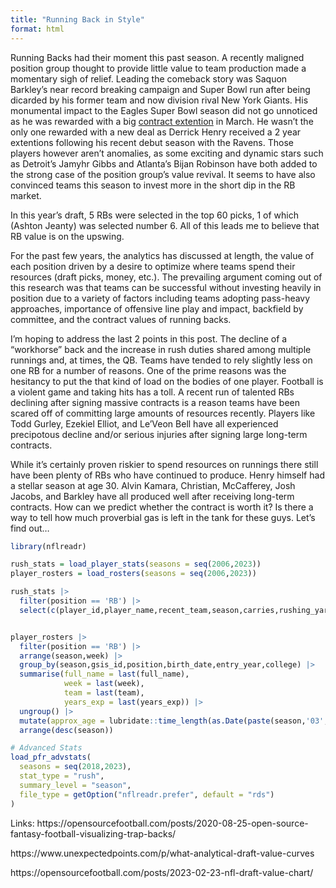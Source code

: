 ```yaml
---
title: "Running Back in Style"
format: html
---
```


Running Backs had their moment this past season. A recently maligned position group thought to provide little value to team production made a momentary sigh of relief. Leading the comeback story was Saquon Barkley's near record breaking campaign and Super Bowl run after being dicarded by his former team and now division rival New York Giants. His monumental impact to the Eagles Super Bowl season did not go unnoticed as he was rewarded with a big [contract extention](https://www.espn.com/nfl/story/_/id/44124382/nfl-free-agency-2025-saquon-barkley-change-running-back-contracts-eagles) in March. He wasn't the only one rewarded with a new deal as Derrick Henry received a 2 year extentions following his recent debut season with the Ravens. Those players however aren't anomalies, as some exciting and dynamic stars such as Detroit's Jamyhr Gibbs and Atlanta's Bijan Robinson have both added to the strong case of the position group's value revival. It seems to have also convinced teams this season to invest more in the short dip in the RB market. 

In this year's draft, 5 RBs were selected in the top 60 picks, 1 of which (Ashton Jeanty) was selected number 6. All of this leads me to believe that RB value is on the upswing. 


For the past few years, the analytics has discussed at length, the value of each position driven by a desire to optimize where teams spend their resources (draft picks, money, etc.). The prevailing argument coming out of this research was that teams can be successful without investing heavily in position due to a variety of factors including teams adopting pass-heavy approaches, importance of offensive line play and impact, backfield by committee, and the contract values of running backs.

I'm hoping to address the last 2 points in this post. The decline of a "workhorse" back and the increase in rush duties shared among multiple runnings and, at times, the QB. Teams have tended to rely slightly less on one RB for a number of reasons. One of the prime reasons was the hesitancy to put the that kind of load on the bodies of one player. Football is a violent game and taking hits has a toll. A recent run of talented RBs declining after signing massive contracts is a reason teams have been scared off of committing large amounts of resources recently. Players like Todd Gurley, Ezekiel Elliot, and Le'Veon Bell have all experienced precipotous decline and/or serious injuries after signing large long-term contracts.

While it's certainly proven riskier to spend resources on runnings there still have been plenty of RBs who have continued to produce. Henry himself had a stellar season at age 30. Alvin Kamara, Christian, McCafferey, Josh Jacobs, and Barkley have all produced well after receiving long-term contracts. How can we predict whether the contract is worth it? Is there a way to tell how much proverbial gas is left in the tank for these guys. Let's find out...


```r
library(nflreadr)

rush_stats = load_player_stats(seasons = seq(2006,2023))
player_rosters = load_rosters(seasons = seq(2006,2023))

rush_stats |> 
  filter(position == 'RB') |> 
  select(c(player_id,player_name,recent_team,season,carries,rushing_yards,targets,receptions))


player_rosters |> 
  filter(position == 'RB') |> 
  arrange(season,week) |> 
  group_by(season,gsis_id,position,birth_date,entry_year,college) |> 
  summarise(full_name = last(full_name),
            week = last(week),
            team = last(team),
            years_exp = last(years_exp)) |> 
  ungroup() |> 
  mutate(approx_age = lubridate::time_length(as.Date(paste(season,'03','01',sep = '-'))-birth_date,unit = 'years')) |> 
  arrange(desc(season))
```




```r
# Advanced Stats
load_pfr_advstats(
  seasons = seq(2018,2023),
  stat_type = "rush",
  summary_level = "season",
  file_type = getOption("nflreadr.prefer", default = "rds")
)
```




Links:
https://opensourcefootball.com/posts/2020-08-25-open-source-fantasy-football-visualizing-trap-backs/

https://www.unexpectedpoints.com/p/what-analytical-draft-value-curves

https://opensourcefootball.com/posts/2023-02-23-nfl-draft-value-chart/